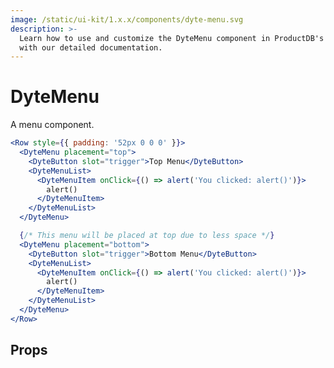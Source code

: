```yaml
---
image: /static/ui-kit/1.x.x/components/dyte-menu.svg
description: >-
  Learn how to use and customize the DyteMenu component in ProductDB's React UI Kit
  with our detailed documentation.
---
```


# DyteMenu

A menu component.

```jsx live
<Row style={{ padding: '52px 0 0 0' }}>
  <DyteMenu placement="top">
    <DyteButton slot="trigger">Top Menu</DyteButton>
    <DyteMenuList>
      <DyteMenuItem onClick={() => alert('You clicked: alert()')}>
        alert()
      </DyteMenuItem>
    </DyteMenuList>
  </DyteMenu>

  {/* This menu will be placed at top due to less space */}
  <DyteMenu placement="bottom">
    <DyteButton slot="trigger">Bottom Menu</DyteButton>
    <DyteMenuList>
      <DyteMenuItem onClick={() => alert('You clicked: alert()')}>
        alert()
      </DyteMenuItem>
    </DyteMenuList>
  </DyteMenu>
</Row>
```

## Props

<PropsTable of="dyte-menu" />

<head>
  <title>React UI Kit DyteMenu</title>
</head>
